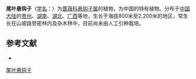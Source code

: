 {{Speciesbox
| name = 尾叶悬钩子
| status = 
| status_system = 
| image =
| genus = Rubus
| species = caudifolius
| authority = Wuzhi
}}

'''尾叶悬钩子'''（[[学名|学名]]：{{lang|la|''Rubus caudifolius''}}）为[[蔷薇科|蔷薇科]][[悬钩子属|悬钩子属]]的植物，为中国的特有植物。分布于[[中国大陆|中国大陆]]的[[贵州|贵州]]、[[湖南|湖南]]、[[湖北|湖北]]、[[广西|广西]]等地，生长于海拔800米至2,200米的地区，常生长在山坡路旁密林内及杂木林中，目前尚未由人工引种栽培。

== 参考文献 ==
<div class="references-small">
* {{cite web| url =http://www.bioinfo.cn/db05/KmzwSpecies.php?action=view&id=18527| title =尾叶悬钩子| work =《中国高等植物数据库全库》| publisher =中国科学院微生物研究所| author =昆明植物研究所| accessdate =2009-02-25| deadurl =yes| archiveurl =https://web.archive.org/web/20160305030444/http://www.bioinfo.cn/db05/KmzwSpecies.php?action=view&id=18527| archivedate =2016-03-05}}
</div>
{{Taxonbar|from=Q11041519}}

[[Category:悬钩子属|尾叶悬钩子]]


{{植物小作品}}